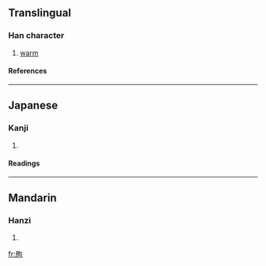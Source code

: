 {{see|胊}}

==Translingual==
===Han character===
{{Han char|rn=74|rad=月|as=05|sn=9|four=7722<sub>0</sub>|canj=月心口 (BPR)}}
# [[warm]]
====References====
{{Han ref|kx=0505.100|dkj=14353|dj=0883.220|hdz=32062.040|uh=6710|ud=26384|bh=CEFA|bd=52986}}

----
==Japanese==
===Kanji===
{{ja-kanji|grade=|rs=月05}}
# {{defn|Japanese}} 
====Readings====
{{ja-readings|on=[[きょう]] (kyō), [[く]] (ku)|kun=[[あたたかい]] (atatakai)}}

----
==Mandarin==
===Hanzi===
{{cmn-hanzi|pin=[[qú]] (qu2), [[tiǎo]] (tiao3)|wg=ch'ü<sup>2</sup>, t'iao<sup>3</sup>}}
# {{defn|Mandarin}}

[[fr:朐]]